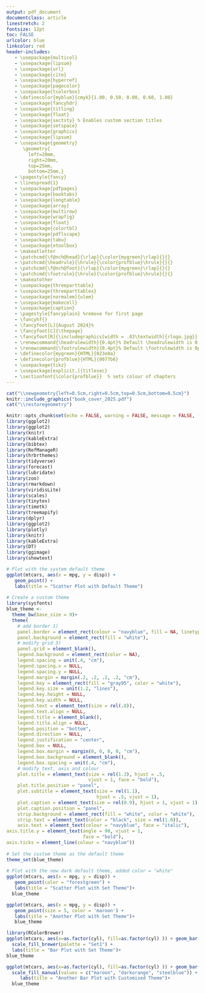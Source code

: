 ```yaml
---
output: pdf_document
documentclass: article
linestretch: 2 
fontsize: 12pt
toc: FALSE
urlcolor: blue
linkcolor: red
header-includes:
   - \usepackage{multicol}
   - \usepackage{lipsum}  
   - \usepackage{url}
   - \usepackage{cite}
   - \usepackage{hyperref}
   - \usepackage{pagecolor}
   - \usepackage{tcolorbox}
   - \definecolor{myblue}{cmyk}{1.00, 0.50, 0.00, 0.60, 1.00}
   - \usepackage{fancyhdr}
   - \usepackage{titling}
   - \usepackage{float}
   - \usepackage{sectsty} % Enables custom section titles
   - \usepackage{setspace}
   - \usepackage{graphicx}
   - \usepackage{lipsum}
   - \usepackage{geometry}
      \geometry{
        left=20mm,
        right=20mm,
        top=25mm,
        bottom=25mm,}
   - \pagestyle{fancy}
   - \linespread{1}
   - \usepackage{pdfpages}
   - \usepackage{booktabs}
   - \usepackage{longtable}
   - \usepackage{array}
   - \usepackage{multirow}
   - \usepackage{wrapfig}
   - \usepackage{float}
   - \usepackage{colortbl}
   - \usepackage{pdflscape}
   - \usepackage{tabu}
   - \usepackage{etoolbox}
   - \makeatletter
   - \patchcmd{\f@nch@head}{\rlap}{\color{mygreen}\rlap}{}{}
   - \patchcmd{\headrule}{\hrule}{\color{profblue}\hrule}{}{}
   - \patchcmd{\f@nch@foot}{\rlap}{\color{mygreen}\rlap}{}{}
   - \patchcmd{\footrule}{\hrule}{\color{profblue}\hrule}{}{}
   - \makeatother
   - \usepackage{threeparttable}
   - \usepackage{threeparttablex}
   - \usepackage[normalem]{ulem}
   - \usepackage{makecell}
   - \usepackage{caption}
   - \pagestyle{fancyplain} %remove for first page
   - \fancyhf{}
   - \fancyfoot[L]{August 2024}%
   - \fancyfoot[C]{\thepage}
   - \fancyfoot[R]{\includegraphics[width = .03\textwidth]{rlogo.jpg}}
   - \renewcommand{\headrulewidth}{0.4pt}% Default \headrulewidth is 0.4pt
   - \renewcommand{\footrulewidth}{0.4pt}% Default \footrulewidth is 0pt    - \definecolor{navy}{HTML}{040743}
   - \definecolor{mygreen}{HTML}{023e8a}
   - \definecolor{profblue}{HTML}{0077b6}
   - \usepackage{tikz}
   - \usepackage[explicit,]{titlesec}
   - \sectionfont{\color{profblue}}  % sets colour of chapters 
---
```


```r
cat("\\newgeometry{left=0.5cm,right=0.5cm,top=0.5cm,bottom=0.5cm}")
knitr::include_graphics("book_cover_2025.pdf")
cat("\\restoregeometry")
```

\clearpage

```r
knitr::opts_chunk$set(echo = FALSE, warning = FALSE, message = FALSE, fig.width = 3.2, fig.height = 3)
library(ggplot2)
library(ggplot2)
library(knitr)
library(kableExtra)
library(bibtex)
library(RefManageR)
library(hrbrthemes)
library(tidyverse)
library(forecast)
library(lubridate)
library(zoo)
library(rmarkdown)
library(viridisLite)
library(scales)
library(tinytex)
library(timetk)
library(treemapify)
library(dplyr)
library(ggplot2)
library(plotly)
library(knitr)
library(kableExtra)
library(DT)
library(ggimage)
library(showtext)
```

\spacing{1.2}

\begin{multicols}{2}[\columnsep=1cm]

\section*{Summary}

\lipsum[2]


\section*{Introduction}

\lipsum[1-4]

\end{multicols}

```r
# Plot with the system default theme
ggplot(mtcars, aes(x = mpg, y = disp)) +
   geom_point() +
   labs(title = "Scatter Plot with Default Theme")
 
# Create a custom theme
library(sysfonts)
blue_theme <- 
  theme_bw(base_size = 9)+
  theme(
    # add border 1)
    panel.border = element_rect(colour = "navyblue", fill = NA, linetype = 1),
    panel.background = element_rect(fill = "white"),
    # modify grid 3)
    panel.grid = element_blank(),
    legend.background = element_rect(color = NA),
    legend.spacing = unit(.4, "cm"),
    legend.spacing.x = NULL,
    legend.spacing.y = NULL,
    legend.margin = margin(.2, .2, .2, .2, "cm"),
    legend.key = element_rect(fill = "gray95", color = "white"),
    legend.key.size = unit(1.2, "lines"),
    legend.key.height = NULL,
    legend.key.width = NULL,
    legend.text = element_text(size = rel(.8)),
    legend.text.align = NULL,
    legend.title = element_blank(),
    legend.title.align = NULL,
    legend.position = "bottom",
    legend.direction = NULL,
    legend.justification = "center",
    legend.box = NULL,
    legend.box.margin = margin(0, 0, 0, 0, "cm"),
    legend.box.background = element_blank(),
    legend.box.spacing = unit(.4, "cm"),
    # modify text, axis and colour 
    plot.title = element_text(size = rel(1.3), hjust = .5,
                              vjust = 1, face = "bold"),
    plot.title.position = "panel",
    plot.subtitle = element_text(size = rel(1.1),
                                 hjust = .5, vjust = 1),
    plot.caption = element_text(size = rel(0.9), hjust = 1, vjust = 1),
    plot.caption.position = "panel",
    strip.background = element_rect(fill = "white", color = "white"),
    strip.text = element_text(color = "black", size = rel(1.0)),
    axis.text = element_text(colour = "navyblue", face = "italic"),
axis.title.y = element_text(angle = 90, vjust = 1,
                            face = "bold"),
axis.ticks = element_line(colour = "navyblue"))
 
# Set the custom theme as the default theme
theme_set(blue_theme)
 
# Plot with the new dark default theme, added color = "white"
ggplot(mtcars, aes(x = mpg, y = disp)) +
   geom_point(color = "forestgreen") + 
   labs(title = "Scatter Plot with Set Theme")+
  blue_theme
```

\section*{Wide plot}

```r
ggplot(mtcars, aes(x = mpg, y = disp)) +
   geom_point(size = 5, color = 'maroon') +
   labs(title = "Another Plot with Set Theme")+
   blue_theme
```

\begin{multicols}{2}[\columnsep=1cm]

\lipsum[2-3]


\begin{figure}
  \includegraphics{Rplot.png}
  \caption{This is an image.}
\end{figure}


\lipsum[1-5]

\end{multicols}

\section*{Begin Single Column}

\lipsum[2-4]

```r
library(RColorBrewer)
ggplot(mtcars, aes(x=as.factor(cyl), fill=as.factor(cyl) )) + geom_bar( ) +
  scale_fill_brewer(palette = "Set1") +
  labs(title = "Bar Plot with Set Theme")+
blue_theme
```

\lipsum[3-5]

```r
ggplot(mtcars, aes(x=as.factor(cyl), fill=as.factor(cyl) )) + geom_bar( ) +
  scale_fill_manual(values = c("maroon", "darkorange", "steelblue")) +
     labs(title = "Another Bar Plot with Customised Theme")+
  blue_theme
```
